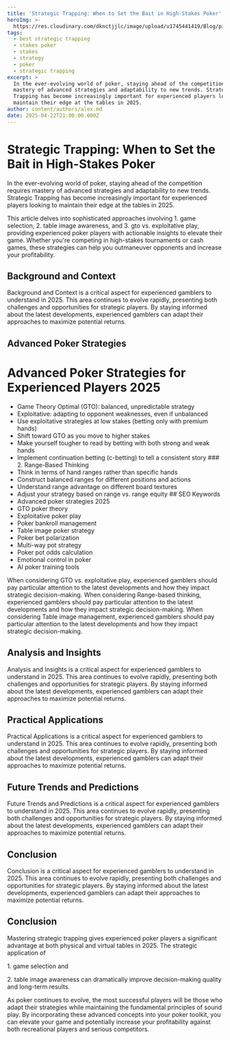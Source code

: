 ```yaml
---
title: 'Strategic Trapping: When to Set the Bait in High-Stakes Poker'
heroImg: >-
  https://res.cloudinary.com/dknctjjlc/image/upload/v1745441419/Blog/piclumen-1745441361430_hhjsqb.png
tags:
  - best strategic trapping
  - stakes poker
  - stakes
  - strategy
  - poker
  - strategic trapping
excerpt: >
  In the ever-evolving world of poker, staying ahead of the competition requires
  mastery of advanced strategies and adaptability to new trends. Strategic
  Trapping has become increasingly important for experienced players looking to
  maintain their edge at the tables in 2025.
author: content/authors/alex.md
date: 2025-04-22T21:00:00.000Z
---
```


# Strategic Trapping: When to Set the Bait in High-Stakes Poker

In the ever-evolving world of poker, staying ahead of the competition requires mastery of advanced strategies and adaptability to new trends. Strategic Trapping has become increasingly important for experienced players looking to maintain their edge at the tables in 2025.

This article delves into sophisticated approaches involving 1. game selection, 2. table image awareness, and 3. gto vs. exploitative play, providing experienced poker players with actionable insights to elevate their game. Whether you're competing in high-stakes tournaments or cash games, these strategies can help you outmaneuver opponents and increase your profitability.

## Background and Context

Background and Context is a critical aspect for experienced gamblers to understand in 2025. This area continues to evolve rapidly, presenting both challenges and opportunities for strategic players. By staying informed about the latest developments, experienced gamblers can adapt their approaches to maximize potential returns.

## Advanced Poker Strategies

# Advanced Poker Strategies for Experienced Players 2025 

* Game Theory Optimal (GTO): balanced, unpredictable strategy
* Exploitative: adapting to opponent weaknesses, even if unbalanced
* Use exploitative strategies at low stakes (betting only with premium hands)
* Shift toward GTO as you move to higher stakes
* Make yourself tougher to read by betting with both strong and weak hands
* Implement continuation betting (c-betting) to tell a consistent story ### 2. Range-Based Thinking
* Think in terms of hand ranges rather than specific hands
* Construct balanced ranges for different positions and actions
* Understand range advantage on different board textures
* Adjust your strategy based on range vs. range equity ## SEO Keywords
* Advanced poker strategies 2025
* GTO poker theory
* Exploitative poker play
* Poker bankroll management
* Table image poker strategy
* Poker bet polarization
* Multi-way pot strategy
* Poker pot odds calculation
* Emotional control in poker
* AI poker training tools

When considering GTO vs. exploitative play, experienced gamblers should pay particular attention to the latest developments and how they impact strategic decision-making. When considering Range-based thinking, experienced gamblers should pay particular attention to the latest developments and how they impact strategic decision-making. When considering Table image management, experienced gamblers should pay particular attention to the latest developments and how they impact strategic decision-making.

## Analysis and Insights

Analysis and Insights is a critical aspect for experienced gamblers to understand in 2025. This area continues to evolve rapidly, presenting both challenges and opportunities for strategic players. By staying informed about the latest developments, experienced gamblers can adapt their approaches to maximize potential returns.

## Practical Applications

Practical Applications is a critical aspect for experienced gamblers to understand in 2025. This area continues to evolve rapidly, presenting both challenges and opportunities for strategic players. By staying informed about the latest developments, experienced gamblers can adapt their approaches to maximize potential returns.

## Future Trends and Predictions

Future Trends and Predictions is a critical aspect for experienced gamblers to understand in 2025. This area continues to evolve rapidly, presenting both challenges and opportunities for strategic players. By staying informed about the latest developments, experienced gamblers can adapt their approaches to maximize potential returns.

## Conclusion

Conclusion is a critical aspect for experienced gamblers to understand in 2025. This area continues to evolve rapidly, presenting both challenges and opportunities for strategic players. By staying informed about the latest developments, experienced gamblers can adapt their approaches to maximize potential returns.

## Conclusion

Mastering strategic trapping gives experienced poker players a significant advantage at both physical and virtual tables in 2025. The strategic application of 

1\. game selection and 

2\. table image awareness can dramatically improve decision-making quality and long-term results.

As poker continues to evolve, the most successful players will be those who adapt their strategies while maintaining the fundamental principles of sound play. By incorporating these advanced concepts into your poker toolkit, you can elevate your game and potentially increase your profitability against both recreational players and serious competitors.
